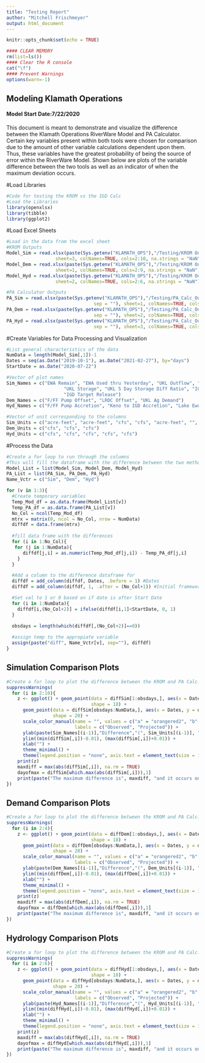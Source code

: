 ```yaml
---
title: "Testing Report"
author: "Mitchell Frischmeyer"
output: html_document
---
```


```r
knitr::opts_chunk$set(echo = TRUE)
```

```r
#### CLEAR MEMORY
rm(list=ls())
#### Clear the R console
cat("\f")
#### Prevent Warnings
options(warn=-1)
```

## Modeling Klamath Operations
#### Model Start Date:7/22/2020

This document is meant to demonstrate and visualize the difference between the Klamath Operations RiverWare Model and PA Calculator. Certain key variables present within both tools were chosen for comparison due to the amount of other variable calculations dependent upon them. Thus, these variables have the greatest probability of being the source of error within the RiverWare Model. Shown below are plots of the variable difference between the two tools as well as an indicator of when the maximum deviation occurs.

#Load Libraries
```r
#Code for testing the KROM vs the IGD Calc
#Load the Libraries
library(openxlsx)
library(tibble)
library(ggplot2)

```

#Load Excel Sheets
```r
#Load in the data from the excel sheet
#KROM Outputs
Model_Sim = read.xlsx(paste(Sys.getenv("KLAMATH_OPS"),"/Testing/KROM Outputs.xlsx", sep = ""), 
                  sheet=3, colNames=TRUE, cols=2:10, na.strings = "NaN")
Model_Dem = read.xlsx(paste(Sys.getenv("KLAMATH_OPS"),"/Testing/KROM Outputs.xlsx", sep = ""), 
                  sheet=1, colNames=TRUE, cols=2:9, na.strings = "NaN")
Model_Hyd = read.xlsx(paste(Sys.getenv("KLAMATH_OPS"),"/Testing/KROM Outputs.xlsx", sep = ""), 
                  sheet=2, colNames=TRUE, cols=2:6, na.strings = "NaN")

#PA Calculator Outputs
PA_Sim = read.xlsx(paste(Sys.getenv("KLAMATH_OPS"),"/Testing/PA_Calc_Outputs.xlsx",
                                sep = ""), sheet=1, colNames=TRUE, cols=2:10)
PA_Dem = read.xlsx(paste(Sys.getenv("KLAMATH_OPS"),"/Testing/PA_Calc_Outputs.xlsx",
                                sep = ""), sheet=2, colNames=TRUE, cols=2:9)
PA_Hyd = read.xlsx(paste(Sys.getenv("KLAMATH_OPS"),"/Testing/PA_Calc_Outputs.xlsx",
                                sep = ""), sheet=3, colNames=TRUE, cols=2:6)
```

#Create Variables for Data Processing and Visualization 
```r
#List general characteristics of the data
NumData = length(Model_Sim[,1])-1
Dates = seq(as.Date("2019-10-1"), as.Date("2021-02-27"), by="days")
StartDate = as.Date("2020-07-22")

#Vector of plot names
Sim_Names = c("EWA Remain", "EWA Used thru Yesterday", "UKL Outflow", "UKL Release Difference",
                     "UKL Storage", "UKL 5 Day Storage Diff Ratio", "IGD Outflow", "IGD Scheduled Release",
                     "IGD Target Release")
Dem_Names = c("F/FF Pump Offset", "LRDC Offset", "UKL Ag Demand")
Hyd_Names = c("F/FF Pump Accretion", "Keno to IGD Accretion", "Lake Ewuana Accretion", "LRDC Accretion", "UKL Inflow")

#Vector of unit corresponding to the columns
Sim_Units = c("acre-feet", "acre-feet", "cfs", "cfs", "acre-feet", "", "cfs", "cfs", "cfs")
Dem_Units = c("cfs", "cfs", "cfs")
Hyd_Units = c("cfs", "cfs", "cfs", "cfs", "cfs")
```

#Process the Data
```r
#Create a for loop to run through the columns
#This will fill the dataframe with the difference between the two methods
Model_List = list(Model_Sim, Model_Dem, Model_Hyd)
PA_List = list(PA_Sim, PA_Dem, PA_Hyd)
Name_Vctr = c("Sim", "Dem", "Hyd")

for (v in 1:3){
  #Create temporary variables
  Temp_Mod_df = as.data.frame(Model_List[v])
  Temp_PA_df = as.data.frame(PA_List[v])
  No_Col = ncol(Temp_Mod_df)
  mtrx = matrix(0, ncol = No_Col, nrow = NumData)
  diffdf = data.frame(mtrx)
  
  #fill data frame with the differences
  for (i in 1:No_Col){
   for (j in 1:NumData){
      diffdf[j,i] = as.numeric(Temp_Mod_df[j,i]) - Temp_PA_df[j,i]
    }
  }

  #Add a column to the difference dataframe for
  diffdf = add_column(diffdf, Dates, .before = 1) #Dates
  diffdf = add_column(diffdf, 1, .after = (No_Col+1)) #Initial framework for Start Date Identification

  #Set val to 1 or 0 based on if date is after Start Date
  for (i in 1:NumData){
    diffdf[i,(No_Col+2)] = ifelse(diffdf[i,1]<StartDate, 0, 1)
  }

  obsdays = length(which(diffdf[,(No_Col+2)]==0))
  
  #assign temp to the appropiate variable
  assign(paste("diff", Name_Vctr[v], sep=""), diffdf)
}

```

## Simulation Comparison Plots
```r
#Create a for loop to plot the difference between the KROM and PA Calc.
suppressWarnings(
  for (i in 2:10){
    z <- ggplot() + geom_point(data = diffSim[1:obsdays,], aes(x = Dates, y = diffSim[1:obsdays,i], color = "a"), 
                               shape = 18) +
      geom_point(data = diffSim[obsdays:NumData,], aes(x = Dates, y = diffSim[obsdays:NumData,i], color = "b"),
                 shape = 20) +
      scale_color_manual(name = "", values = c("a" = "orangered2", "b" = "royalblue3"),
                         labels = c("Observed", "Projected")) +
      ylab(paste(Sim_Names[(i-1)],"Difference","(", Sim_Units[(i-1)], ")", sep = " ")) +
      ylim((min(diffSim[,i])-0.01), (max(diffSim[,i])+0.01)) +
      xlab("") +
      theme_minimal() +
      theme(legend.position = "none", axis.text = element_text(size = 15), axis.title=element_text(size = 15))
    print(z)
    maxdiff = max(abs(diffSim[,i]), na.rm = TRUE)
    dayofmax = diffSim[which.max(abs(diffSim[,i])),1]
    print(paste("The maximum difference is", maxdiff, "and it occurs on", dayofmax, sep = " "))
})
```

## Demand Comparison Plots
```r
#Create a for loop to plot the difference between the KROM and PA Calc.
suppressWarnings(
  for (i in 2:4){
    z <- ggplot() + geom_point(data = diffDem[1:obsdays,], aes(x = Dates, y = diffDem[1:obsdays,i], color = "a"), 
                               shape = 18) +
      geom_point(data = diffDem[obsdays:NumData,], aes(x = Dates, y = diffDem[obsdays:NumData,i], color = "b"),
                 shape = 20) +
      scale_color_manual(name = "", values = c("a" = "orangered2", "b" = "royalblue3"),
                         labels = c("Observed", "Projected")) +
      ylab(paste(Dem_Names[(i-1)],"Difference","(", Dem_Units[(i-1)], ")", sep = " ")) +
      ylim((min(diffDem[,i])-0.01), (max(diffDem[,i])+0.01)) +
      xlab("") +
      theme_minimal() +
      theme(legend.position = "none", axis.text = element_text(size = 15), axis.title=element_text(size = 15))
    print(z)
    maxdiff = max(abs(diffDem[,i]), na.rm = TRUE)
    dayofmax = diffDem[which.max(abs(diffDem[,i])),1]
    print(paste("The maximum difference is", maxdiff, "and it occurs on", dayofmax, sep = " "))
})
```

## Hydrology Comparison Plots
```r
#Create a for loop to plot the difference between the KROM and PA Calc.
suppressWarnings(
  for (i in 2:6){
    z <- ggplot() + geom_point(data = diffHyd[1:obsdays,], aes(x = Dates, y = diffHyd[1:obsdays,i], color = "a"), 
                               shape = 18) +
      geom_point(data = diffHyd[obsdays:NumData,], aes(x = Dates, y = diffHyd[obsdays:NumData,i], color = "b"),
                 shape = 20) +
      scale_color_manual(name = "", values = c("a" = "orangered2", "b" = "royalblue3"),
                         labels = c("Observed", "Projected")) +
      ylab(paste(Hyd_Names[(i-1)],"Difference","(", Hyd_Units[(i-1)], ")", sep = " ")) +
      ylim((min(diffHyd[,i])-0.01), (max(diffHyd[,i])+0.01)) +
      xlab("") +
      theme_minimal() +
      theme(legend.position = "none", axis.text = element_text(size = 15), axis.title=element_text(size = 15))
    print(z)
    maxdiff = max(abs(diffHyd[,i]), na.rm = TRUE)
    dayofmax = diffHyd[which.max(abs(diffHyd[,i])),1]
    print(paste("The maximum difference is", maxdiff, "and it occurs on", dayofmax, sep = " "))
})
```